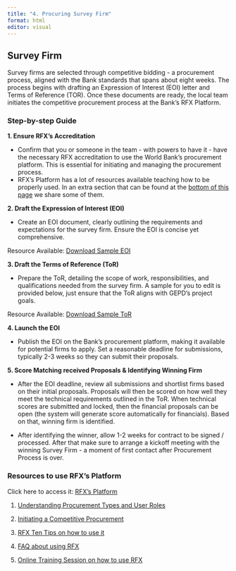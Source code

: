 ```yaml
---
title: "4. Procuring Survey Firm"
format: html
editor: visual
---
```


## Survey Firm

Survey firms are selected through competitive bidding - a procurement process, aligned with the Bank standards that spans about eight weeks. The process begins with drafting an Expression of Interest (EOI) letter and Terms of Reference (TOR). Once these documents are ready, the local team initiates the competitive procurement process at the Bank's RFX Platform.

### Step-by-step Guide

**1. Ensure RFX's Accreditation**

-   Confirm that you or someone in the team - with powers to have it - have the necessary RFX accreditation to use the World Bank's procurement platform. This is essential for initiating and managing the procurement process.
-   RFX's Platform has a lot of resources available teaching how to be properly used. In an extra section that can be found at the [bottom of this page](https://arthurcheib.github.io/gepd-implementation-pck/s4_survey-firm.html#resources-to-use-rfxs-platform) we share some of them.

**2. Draft the Expression of Interest (EOI)**

-   Create an EOI document, clearly outlining the requirements and expectations for the survey firm. Ensure the EOI is concise yet comprehensive.

Resource Available: [Download Sample EOI](https://github.com/ArthurCheib/gepd-implementation-pck/raw/main/websites-materials/step-2/gepd-sampling.R.zip){.btn .btn-primary target="_blank"}

**3. Draft the Terms of Reference (ToR)**

-   Prepare the ToR, detailing the scope of work, responsibilities, and qualifications needed from the survey firm. A sample for you to edit is provided below, just ensure that the ToR aligns with GEPD's project goals.

Resource Available: [Download Sample ToR](https://github.com/ArthurCheib/gepd-implementation-pck/raw/main/websites-materials/step-2/gepd-sampling.R.zip){.btn .btn-primary target="_blank"}

**4. Launch the EOI**

-   Publish the EOI on the Bank's procurement platform, making it available for potential firms to apply. Set a reasonable deadline for submissions, typically 2-3 weeks so they can submit their proposals.

**5. Score Matching received Proposals & Identifying Winning Firm**

-   After the EOI deadline, review all submissions and shortlist firms based on their initial proposals. Proposals will then be scored on how well they meet the technical requirements outlined in the ToR. When technical scores are submitted and locked, then the financial proposals can be open (the system will generate score automatically for financials). Based on that, winning firm is identified.

-   After identifying the winner, allow 1-2 weeks for contract to be signed / processed. After that make sure to arrange a kickoff meeting with the winning Survey Firm - a moment of first contact after Procurement Process is over.

### Resources to use RFX's Platform

Click here to access it: [RFX's Platform](https://worldbankgroup.sharepoint.com.mcas.ms/sites/procurement/SitePages/PublishingPages/WBGeProcure%20RFxNow-1669753217331.aspx)

1.  [Understanding Procurement Types and User Roles](https://worldbankgroup.sharepoint.com.mcas.ms/sites/procurement/Knowledge%20Base/Forms/AllItems.aspx?id=%2Fsites%2Fprocurement%2FKnowledge%20Base%2FRFxNow%20Understanding%20Procurement%20Types%20and%20User%20Roles%2Epdf&parent=%2Fsites%2Fprocurement%2FKnowledge%20Base)

2.  [Initiating a Competitive Procurement](https://worldbankgroup.sharepoint.com.mcas.ms/sites/procurement/Knowledge%20Base/Forms/AllItems.aspx?id=%2Fsites%2Fprocurement%2FKnowledge%20Base%2FRFxNow%20Initiating%20a%20Competitive%20Procurement%2Epdf&parent=%2Fsites%2Fprocurement%2FKnowledge%20Base)

3.  [RFX Ten Tips on how to use it](https://worldbankgroup.sharepoint.com.mcas.ms/sites/procurement/_layouts/15/stream.aspx?id=%2Fsites%2Fprocurement%2FDocuments%2FVideos%2FRFxNow%2010%20Tips%20Updated%2Emp4&ga=1&referrer=StreamWebApp%2EWeb&referrerScenario=AddressBarCopied%2Eview)

4.  [FAQ about using RFX](https://worldbankgroup.sharepoint.com.mcas.ms/sites/procurement/SitePages/SystemPages/Detail.aspx/Documents/mode=view?_Id=238&SiteURL=/sites/procurement)

5.  [Online Training Session on how to use RFX](https://worldbankgroup.sharepoint.com.mcas.ms/sites/procurement/sitepages/publishingpages/Training-10042018-153544.aspx)
